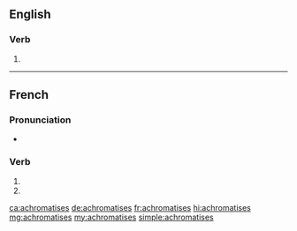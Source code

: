 {{also|achromatisés}}
==English==

===Verb===
{{head|en|verb form}}

# {{en-third-person singular of|achromatise}}

{{also|achromatisés}}

----

==French==

===Pronunciation===
* {{homophones|achromatise|achromatisent|lang=fr}}

===Verb===
{{fr-verb-form}}

# {{conjugation of|achromatiser||2|s|pres|ind|lang=fr}}
# {{conjugation of|achromatiser||2|s|pres|sub|lang=fr}}

[[ca:achromatises]]
[[de:achromatises]]
[[fr:achromatises]]
[[hi:achromatises]]
[[mg:achromatises]]
[[my:achromatises]]
[[simple:achromatises]]